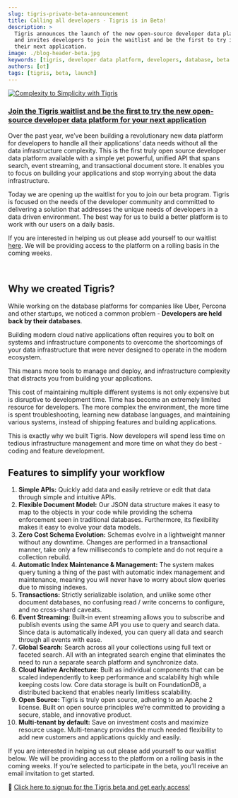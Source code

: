 ```yaml
---
slug: tigris-private-beta-announcement
title: Calling all developers - Tigris is in Beta!
description: >
  Tigris announces the launch of the new open-source developer data platform 
  and invites developers to join the waitlist and be the first to try it for 
  their next application.
image: ./blog-header-beta.jpg
keywords: [tigris, developer data platform, developers, database, beta launch]
authors: [ot]
tags: [tigris, beta, launch]
---
```


[![Complexity to Simplicity with Tigris](blog-header-beta.jpg)](https://www.tigrisdata.com/beta#signup-form)

### [Join the Tigris waitlist and be the first to try the new open-source developer data platform for your next application](https://www.tigrisdata.com/beta)

Over the past year, we’ve been building a revolutionary new data platform for
developers to handle all their applications’ data needs without all the data
infrastructure complexity. This is the first truly open source developer data
platform available with a simple yet powerful, unified API that spans search,
event streaming, and transactional document store. It enables you to focus on
building your applications and stop worrying about the data infrastructure.

Today we are opening up the waitlist for you to join our beta program. Tigris
is focused on the needs of the developer community and committed to delivering
a solution that addresses the unique needs of developers in a data driven
environment. The best way for us to build a better platform is to work with
our users on a daily basis.

If you are interested in helping us out please add yourself to our waitlist
[here](https://www.tigrisdata.com/beta). We will be providing access to the
platform on a rolling basis in the coming weeks.


<LiteYouTubeEmbed
  id="HM8K0RDrqnY"
  params="autoplay=1&autohide=1&showinfo=0&rel=0"
  title="A message from our founder"
/>

<br />

## Why we created Tigris?

While working on the database platforms for companies like Uber, Percona and
other startups, we noticed a common problem - **Developers are held back by
their databases**.

Building modern cloud native applications often requires you to bolt on systems
and infrastructure components to overcome the shortcomings of your data
infrastructure that were never designed to operate in the modern ecosystem.

This means more tools to manage and deploy, and infrastructure complexity that
distracts you from building your applications.

This cost of maintaining multiple different systems is not only expensive but
is disruptive to development time. Time has become an extremely limited resource
for developers. The more complex the environment, the more time is spent
troubleshooting, learning new database languages, and maintaining various
systems, instead of shipping features and building applications.

This is exactly why we built Tigris. Now developers will spend less time on
tedious infrastructure management and more time on what they do best - coding
and feature development.

## Features to simplify your workflow

1. **Simple APIs:** Quickly add data and easily retrieve or edit that data through simple and intuitive APIs.
2. **Flexible Document Model:** Our JSON data structure makes it easy to map to the objects in your code while providing the schema enforcement seen in traditional databases. Furthermore, its flexibility makes it easy to evolve your data models.
3. **Zero Cost Schema Evolution:** Schemas evolve in a lightweight manner without any downtime. Changes are performed in a transactional manner, take only a few milliseconds to complete and do not require a collection rebuild.
4. **Automatic Index Maintenance & Management:** The system makes query tuning a thing of the past with automatic index management and maintenance, meaning you will never have to worry about slow queries due to missing indexes.
5. **Transactions:** Strictly serializable isolation, and unlike some other document databases, no confusing read / write concerns to configure, and no cross-shard caveats.
6. **Event Streaming:** Built-in event streaming allows you to subscribe and publish events using the same API you use to query and search data. Since data is automatically indexed, you can query all data and search through all events with ease.
7. **Global Search:** Search across all your collections using full text or faceted search. All with an integrated search engine that eliminates the need to run a separate search platform and synchronize data.
8. **Cloud Native Architecture:** Built as individual components that can be scaled independently to keep performance and scalability high while keeping costs low. Core data storage is built on FoundationDB, a distributed backend that enables nearly limitless scalability.
9. **Open Source:** Tigris is truly open source, adhering to an Apache 2 license. Built on open source principles we’re committed to providing a secure, stable, and innovative product.
10. **Multi-tenant by default:** Save on investment costs and maximize resource usage. Multi-tenancy provides the much needed flexibility to add new customers and applications quickly and easily.

If you are interested in helping us out please add yourself to our waitlist
below. We will be providing access to the platform on a rolling basis in the
coming weeks. If you’re selected to participate in the beta, you’ll receive an
email invitation to get started.

🚀 [Click here to signup for the Tigris beta and get early access!](https://www.tigrisdata.com/beta)
